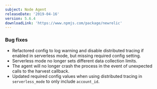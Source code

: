 ```yaml
---
subject: Node Agent
releaseDate: '2019-04-16'
version: 5.6.4
downloadLink: 'https://www.npmjs.com/package/newrelic'
---
```


### Bug fixes

* Refactored config to log warning and disable distributed tracing if enabled in serverless mode, but missing required config setting.
* Serverless mode no longer sets different data collection limits.
* The agent will no longer crash the process in the event of unexpected calls to the harvest callback.
* Updated required config values when using distributed tracing in `serverless_mode` to only include `account_id`.
